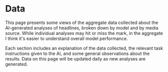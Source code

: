 # Data

This page presents some views of the aggregate data collected about the AI-generated analyses of headlines, broken down by model and by media source. While individual analyses may hit or miss the mark, in the aggregate I think it's easier to understand overall model performance.

Each section includes an explanation of the data collected, the relevant task instructions given to the AI, and some general observations about the results. Data on this page will be updated daily as new analyses are generated.
